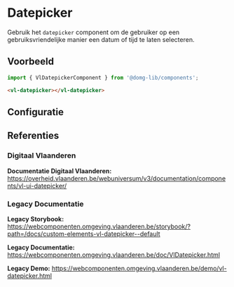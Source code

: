 
# Datepicker

Gebruik het `datepicker` component om de gebruiker op een gebruiksvriendelijke manier een datum of tijd te laten selecteren.


## Voorbeeld

```js
import { VlDatepickerComponent } from '@domg-lib/components';
```

```html
<vl-datepicker></vl-datepicker>
```

<DocsStory id="components-datepicker--datepicker-default" />

## Configuratie

<ArgsTable story={PRIMARY_STORY} />

## Referenties

### Digitaal Vlaanderen

**Documentatie Digitaal Vlaanderen:** https://overheid.vlaanderen.be/webuniversum/v3/documentation/components/vl-ui-datepicker/

### Legacy Documentatie

**Legacy Storybook:** https://webcomponenten.omgeving.vlaanderen.be/storybook/?path=/docs/custom-elements-vl-datepicker--default

**Legacy Documentatie:** https://webcomponenten.omgeving.vlaanderen.be/doc/VlDatepicker.html

**Legacy Demo:** https://webcomponenten.omgeving.vlaanderen.be/demo/vl-datepicker.html
